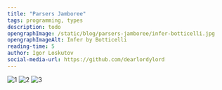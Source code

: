 ```yaml
---
title: "Parsers Jamboree"
tags: programming, types
description: todo
opengraphImage: /static/blog/parsers-jamboree/infer-botticelli.jpg
opengraphImageAlt: Infer by Botticelli
reading-time: 5
author: Igor Loskutov
social-media-url: https://github.com/dearlordylord
---
```


![1](/static/blog/parsers-jamboree/infer-botticelli.jpg)
![2](/static/blog/parsers-jamboree/dsquared.png)
![3](/static/blog/parsers-jamboree/inputs.png)